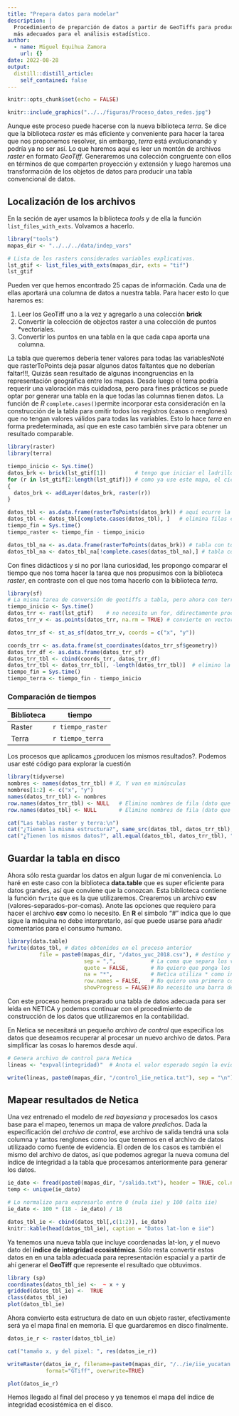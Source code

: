 ```yaml
---
title: "Prepara datos para modelar"
description: |
  Procedimiento de preparción de datos a partir de GeoTiffs para producir datos tabulares
  más adecuados para el análisis estadístico.
author:
  - name: Miguel Equihua Zamora
    url: {}
date: 2022-08-28
output:
  distill::distill_article:
    self_contained: false
---
```



```r
knitr::opts_chunk$set(echo = FALSE)
```


```r

knitr::include_graphics("../../figuras/Proceso_datos_redes.jpg")
```


Aunque este proceso puede hacerse con la nueva biblioteca *terra*. Se dice que la biblioteca *raster* es más eficiente y conveniente para hacer la tarea que nos proponemos resolver, sin embargo, *terra* está evolucionando y podría ya no ser así. Lo que haremos aquí es leer un montón de archivos *raster* en formato *GeoTiff*. Generaremos una colección congruente con ellos en términos de que comparten proyección y extensión y luego haremos una transformación de los objetos de datos para producir una tabla convencional de datos.

## Localización de los archivos

En la seción de ayer usamos la biblioteca *tools* y de ella la función `list_files_with_exts`. Volvamos a hacerlo.

```r
library("tools")
mapas_dir <- "../../../data/indep_vars"

# Lista de los rasters considerados variables explicativas.
lst_gtif <- list_files_with_exts(mapas_dir, exts = "tif")
lst_gtif
```

Pueden ver que hemos encontrado 25 capas de información. Cada una de ellas aportará una columna de datos a nuestra tabla. Para hacer esto lo que haremos es:

1. Leer los GeoTiff uno a la vez y agregarlo a una colección **brick**
2. Convertir la colección de objectos raster a una colección de puntos *vectoriales.
3. Convertir los puntos en una tabla en la que cada capa aporta una columna.

La tabla que queremos debería tener valores para todas las variablesNoté que rasterToPoints deja pasar algunos datos faltantes que no deberían faltar!!!, Quizás sean resultado de algunas incongruencias en la representación geográfica entre los mapas. Desde luego el tema podría requerir una valoración más cuidadosa, pero para fines prácticos se puede optar por generar una tabla en la que todas las columnas tienen datos. La función de *R* `complete.cases()`permite incorporar esta consideración en la construcción de la tabla para omitir todos los registros (casos o renglones) que no tengan valores válidos para todas las variables. Esto lo hace *terra* en forma predeterminada, así que en este caso también sirve para obtener un resultado comparable.


```r
library(raster)
library(terra)

tiempo_inicio <- Sys.time()
datos_brk <- brick(lst_gtif[1])         # tengo que iniciar el ladrillo, así que lo hago aquí
for (r in lst_gtif[2:length(lst_gtif)]) # como ya use este mapa, el ciclo empieza en el mapa 2
{
  datos_brk <- addLayer(datos_brk, raster(r))
}

datos_tbl <- as.data.frame(rasterToPoints(datos_brk)) # aquí ocurre la magia: imágen a tabla!!
datos_tbl <- datos_tbl[complete.cases(datos_tbl), ]   # elimina filas con datos incompletos
tiempo_fin = Sys.time()
tiempo_raster <- tiempo_fin - tiempo_inicio

datos_tbl_na <- as.data.frame(rasterToPoints(datos_brk)) # tabla con todo
datos_tbl_na <- datos_tbl_na[!complete.cases(datos_tbl_na),] # tabla con casos incompletos

```

Con fines didácticos y si no por llana curiosidad, les propongo comparar el tiempo que nos toma hacer la tarea que nos propusimos con la biblioteca *raster*, en contraste con el que nos toma hacerlo con la biblioteca *terra*.

```r
library(sf)
# La misma tarea de conversión de geotiffs a tabla, pero ahora con terra
tiempo_inicio <- Sys.time()
datos_trr <- rast(lst_gtif)    # no necesito un for, ddirectamente procesa la lista de archivos
datos_trr_v <- as.points(datos_trr, na.rm = TRUE) # convierte en vectorial de puntos 

datos_trr_sf <- st_as_sf(datos_trr_v, coords = c("x", "y"))

coords_trr <- as.data.frame(st_coordinates(datos_trr_sf$geometry))
datos_trr_df <- as.data.frame(datos_trr_sf)
datos_trr_tbl <- cbind(coords_trr, datos_trr_df)
datos_trr_tbl <- datos_trr_tbl[, -length(datos_trr_tbl)]  # elimino la última columna (geometry)
tiempo_fin = Sys.time()
tiempo_terra <- tiempo_fin - tiempo_inicio
```

### Comparación de tiempos

|Biblioteca |tiempo |
|-----------|------|
|Raster     |`r tiempo_raster`|
|Terra      |`r tiempo_terra`|


Los procesos que aplicamos ¿producen los mismos resultados?. Podemos usar esté código para explorar la cuestión

```r
library(tidyverse)
nombres <- names(datos_trr_tbl) # X, Y van en minúsculas
nombres[1:2] <- c("x", "y")
names(datos_trr_tbl) <- nombres
row.names(datos_trr_tbl) <- NULL   # Elimino nombres de fila (dato que no necesito aquí)
row.names(datos_tbl) <- NULL       # Elimino nombres de fila (dato que no necesito aquí)

cat("Las tablas raster y terra:\n")
cat("¿Tienen la misma estructura?", same_src(datos_tbl, datos_trr_tbl), "\n")
cat("¿Tienen los mismos datos?", all.equal(datos_tbl, datos_trr_tbl), "\n")
```


## Guardar la tabla en disco
Ahora sólo resta guardar los datos en algun lugar de mi conveniencia. Lo haré en este caso con la biblioteca **data.table** que es super eficiente para datos grandes, así que conviene que la conozcan. Esta biblioteca contiene la función `fwrite` que es la que utilizaremos. Crearemos un archivo **csv** (valores-separados-por-comas). Anote las opciones que requiero para hacer el archivo **csv** como lo necesito. En **R** el símbolo "#" indica que lo que sigue la máquina no debe interpretarlo, así que puede usarse para añadir comentarios para el consumo humano.


```r
library(data.table)
fwrite(datos_tbl, # datos obtenidos en el proceso anterior
          file = paste0(mapas_dir, "/datos_yuc_2018.csv"), # destino y nombre del archivo
                        sep = ",",           # La coma que separa los valores
                        quote = FALSE,       # No quiero que ponga los nombres entre comillas
                        na = "*",            # Netica utiliza * como indicador de dato faltante
                        row.names = FALSE,   # No quiero una primera columna de números "id"
                        showProgress = FALSE)# No necesito una barra de progreso

```

Con este proceso hemos preparado una tabla de datos adecuada para ser leída en NETICA y podemos continuar con el procedimiento de construcción de los datos que utilizaremos en la contabilidad. 

En Netica se necesitará un pequeño *archivo de control* que especifica los datos que deseamos recuperar al procesar un nuevo archivo de datos. Para simplificar las cosas lo haremos desde aquí.

```r
# Genera archivo de control para Netica
lineas <- "expval(integridad)"  # Anota el valor esperado según la evidencia dada

write(lineas, paste0(mapas_dir, "/control_iie_netica.txt"), sep = "\n") # dato por línea "\n"
```


## Mapear resultados de Netica

Una vez entrenado el modelo de *red bayesiana* y procesados los casos base para el mapeo, tenemos un mapa de valore *predichos*. Dada la especificación del *archivo de control*, ese archivo de salida tendrá una sola columna y tantos renglones como los que tenemos en el archivo de datos utilizaado como fuente de evidencia. El orden de los casos es también el mismo del archivo de datos, así que podemos agregar la nueva comuna del índice de integridad a la tabla que procesamos anteriormente para generar los datos.

```r
ie_dato <- fread(paste0(mapas_dir, "/salida.txt"), header = TRUE, col.names = "iie")
temp <- unique(ie_dato)

# Lo normalizo para expresarlo entre 0 (nula iie) y 100 (alta iie)
ie_dato <- 100 * (18 - ie_dato) / 18

datos_tbl_ie <- cbind(datos_tbl[,c(1:2)], ie_dato) 
knitr::kable(head(datos_tbl_ie), caption = "Datos lat-lon e iie")
```
Ya tenemos una nueva tabla que incluye coordenadas lat-lon, y el nuevo dato del **índice de integridad ecosistémica**. Sólo resta convertir estos datos en en una tabla adecuada para representación espacial y a partir de ahí generar el **GeoTiff** que represente el resultado que obtuvimos.

```r
library (sp)
coordinates(datos_tbl_ie) <-  ~ x + y
gridded(datos_tbl_ie) <-  TRUE
class(datos_tbl_ie)
plot(datos_tbl_ie)
```

Ahora convierto esta estructura de dato en uun objeto raster, efectivamente será ya el mapa final en memoria. El que guardaremos en disco finalmente.

```r
datos_ie_r <- raster(datos_tbl_ie) 

cat("tamaño x, y del pixel: ", res(datos_ie_r))

writeRaster(datos_ie_r, filename=paste0(mapas_dir, "/../ie/iie_yucatan.tif"), 
            format="GTiff", overwrite=TRUE)

plot(datos_ie_r)

```
Hemos llegado al final del proceso y ya tenemos el mapa del índice de integridad ecosistémica en el disco.



